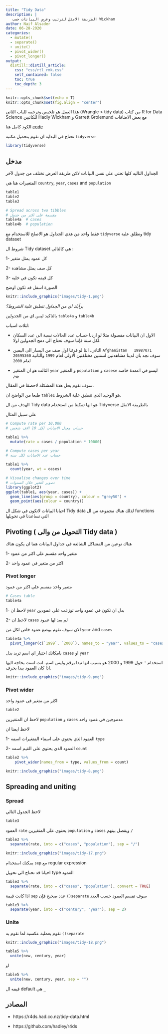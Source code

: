 ```yaml
---
title: "Tidy Data"
description: |
   الطريقة الامثل لترتيب وعرض البيانات حسب Wickham
author: Naif Alsader
date: 06-28-2020
categories:
  - mutate()
  - separate()
  - unite()
  - pivot_wider()
  - pivot_longer()
output:
  distill::distill_article:
    css: "css/rtl_rmk.css" 
    self_contained: false
    toc: true
    toc_depth: 3
---
```


```r
knitr::opts_chunk$set(echo = T)
knitr::opts_chunk$set(fig.align = "center")

```


هذا العمل هو تلخيص وترجمه للباب الثاني 
(Wrangle > tidy data) 
من كتاب R for Data Science
للكاتبين Hadly Wickham  و Garrett Grolemund
مع بعض الاضافات

الكود كامل هنا
[code](https://github.com/naif-alsader/my_blog/blob/master/_posts/2020-06-30-tidy-data/tidy-data.Rmd)



 تحتاج في البداية ان تقوم بتحميل مكتبة `tidyverse`  
 
 
```r
library(tidyverse)
```

## مدخل

الجداول التاليه كلها تحتي على نفس البيانات لاكن طريقة العرض تختلف من جدول لآخر 

المتغيرات هنا هي `country`, `year`, `cases` and `population`



```r
table1
table2
table3

# Spread across two tibbles
# مقسمة على اكثر من جدول
table4a  # cases
table4b  # population
```


 فقط واحد من هذي الجداول هو الاصلح للاستخدام مع
 `tidyverse` 
 ونطلق علية tidy dataset
 
 
شروط ال 
Tidy dataset
هي كالتالي :

1- كل عمود يمثل متغير

2- كل صف يمثل مشاهدة

3- كل قيمه تكون في خليه


الصورة اسفل قد تكون اوضح


```r
knitr::include_graphics("images/tidy-1.png")
```

*برأيك اي من الجداول تنطبق علية الشروط؟*

بالتاكيد ليس اي من الجدولين
`table4a`
و
`table4b`

لثلاث اسباب:

* الاول ان البيانات مفصولة مثلا لو اردنا حساب عدد الحالات نسبة الى عدد السكان لكل سنة فإننا سوف نحتاج الى دمج الجدولين اولا.

* الثاني، اننا لو قرئنا اول صف من اليسار الى اليمين
`Afghanistan   19987071   20595360`
سوف نجد بان لدينا مشاهدتين لسنتين مختلفتين الاولى لعام
`1999`
والثانية لعام
`2000`

* الثالث هو ان المتغير 
`year` 
و المتغير
`population` و `casese`
ليسو في اعمدة خاصه بهم

سوف نقوم بحل هذة المشكلة لاحصقا في المقال.











 طبعا من الواضح ان 
 `table1`
هو الوحيد الذي تنطبق علية الشروط.   


الهدف من ال 
Tidy data
هو انها تمكننا من استخدام 
Tidyverse
بالطريقة الامثل


على سبيل المثال

```r
# Compute rate per 10,000
# حساب معدل الاصابات لكل 10 الاف شخص

table1 %>% 
  mutate(rate = cases / population * 10000)

# Compute cases per year
# حساب عدد الاصابات لكل سنه

table1 %>% 
  count(year, wt = cases)

# Visualise changes over time
# تصوير التغير خلال السنوات
library(ggplot2)
ggplot(table1, aes(year, cases)) + 
  geom_line(aes(group = country), colour = "grey50") + 
  geom_point(aes(colour = country))
```


احيانا البيانات لاتكون في شكل ال
Tidy data
لذلك هناك مجموعة من ال 
functions
التي تساعدنا في تحويلها

 
## Pivoting ( التحويل من والى Tidy data )


هناك نوعين من المشاكل الشائعة في جداول البيانات هما ان يكون هناك

1- متغير واحد مقسم على اكثر من عمود

2- اكثر من متغير في عمود واحد



### Pivot longer

متغير واحد مقسم على اكثر من عمود


```r
# Cases table
table4a
```


1-  لاحظ ان `year` بدل ان تكون في عمود واحد توزعت على عمودين  


2- لاحظ ان  `cases` لم يعد لها عمود 





الان سوف نقوم بوضع عمود خاص لكل من  `year` and `cases` 



```r
table4a %>% 
  pivot_longer(c(`1999`, `2000`), names_to = "year", values_to = "cases")
```
 
بامكانك اختيار اي اسم تريد بدل  `cases` او `year` 


استخدام `'` حول 1999 و 2000 هو بسبب انها تبدا برقم وليس اسم. انت لست بحاجة اليها اذا كان العمود يبدا بحرف.



```r
knitr::include_graphics("images/tidy-9.png")
```


###  Pivot wider

اكثر من متغير في عمود واحد


```r
table2
```


 لاحظ ان المتغيرين `population` و `cases` مدموجين في عمود واحد




لاحظ ايضا ان 

1- العمود الذي يحتوي على اسماء المتغيرات اسمه `type` 

2-  العمود الذي يحتوي على القيم اسمه  `count`

```r
table2 %>%
    pivot_wider(names_from = type, values_from = count)
```


```r
knitr::include_graphics("images/tidy-8.png")
```



## Spreading and uniting


### Spread
لاحظ الجدول التالي

```r
table3
```


العمود `rate` يحتوي على المتغيرين `population` و `cases`  ويفصل بينهم `/` 


```r
table3 %>% 
  separate(rate, into = c("cases", "population"), sep = "/")
```



```r
knitr::include_graphics("images/tidy-17.png")
```

يمكنك استخدام `sep` مع regular expression  

احيانا قد تحتاج الى تحويل type العمود 

```r
table3 %>% 
  separate(rate, into = c("cases", "population"), convert = TRUE)
```


 اذا كانت قيمة `sep` عدد صحيح فإن `()separate` سوف تقسم العمود حسب العدد 


```r
table3 %>% 
  separate(year, into = c("century", "year"), sep = 2)
```



### Unite


تقوم بعملية عكسية لما تقوم به  `()separate`

```r
knitr::include_graphics("images/tidy-18.png")
```


```r
table5 %>% 
  unite(new, century, year)
```

او 


```r
table5 %>% 
  unite(new, century, year, sep = "")
```


قيمه ال default هي `_` 




## المصادر {.appendix}

* https://r4ds.had.co.nz/tidy-data.html

* https://github.com/hadley/r4ds


